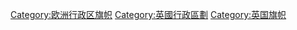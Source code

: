 [[Category:欧洲行政区旗帜|Category:欧洲行政区旗帜]]
[[Category:英國行政區劃|Category:英國行政區劃]]
[[Category:英国旗帜|Category:英国旗帜]]